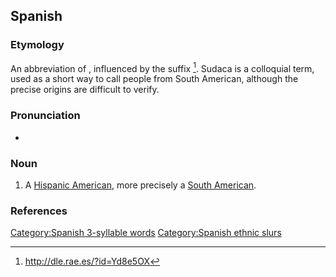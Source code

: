 ==Spanish==

===Etymology===
An abbreviation of {{m|es|sudamericano|'''suda'''meri'''ca'''no|South American}}, influenced by the suffix {{m|es|-aco}}<ref>http://dle.rae.es/?id=Yd8e5OX</ref>. Sudaca is a colloquial term, used as a short way to call people from South American, although the precise origins are difficult to verify.

===Pronunciation===
* {{es-IPA}}

===Noun===
{{es-noun|mf}}

# {{lb|es|Spain|despect|coloq|slang}} A [[Hispanic American]], more precisely a [[South American]].

===References===
<references/>

[[Category:Spanish 3-syllable words]]
[[Category:Spanish ethnic slurs]]